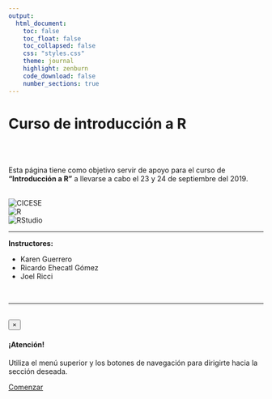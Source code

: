 ```yaml
---
output:
  html_document:
    toc: false
    toc_float: false
    toc_collapsed: false
    css: "styles.css"
    theme: journal
    highlight: zenburn
    code_download: false
    number_sections: true
---
```


<div class="container">
<div class="jumbotron">
  <h1 class="display-4 text-center pb-3">Curso de introducción a R</h1>
  <br><br>
  <p class="lead text-center">
    Esta página tiene como objetivo servir de apoyo para el curso de <strong>"Introducción a R"</strong> a llevarse a cabo el 23 y 24 de septiembre del 2019.
  </p>
  <br>
  <div class="container-fluid p-5">
  <div class="row">
  <div class="col-xm-12 col-sm-4 text-center"><img src="https://www.cicese.edu.mx/cicese2/assets/img/cicese.png" class="img-responsive mx-auto d-block" alt="CICESE"></div>
  <div class="col-xm-12 col-sm-4"><img src="https://jantoniomora.files.wordpress.com/2017/08/rlogo.png" class="img-responsive" alt="R"></div>
  <div class="col-xm-12 col-sm-4"><img src="https://www.rstudio.com/wp-content/uploads/2018/10/RStudio-Logo-Flat.png" class="img-responsive" alt="RStudio"></div>
  </div>
  </div>
  
  <hr class="my-5">
  <p><strong>Instructores:</strong></p>
  <ul class="list-group list-group-flush">
  <li class="list-group-item col-sm-12 col-md-4">Karen Guerrero</li>
  <li class="list-group-item col-sm-12 col-md-4">Ricardo Ehecatl Gómez</li>
  <li class="list-group-item col-sm-12 col-md-4">Joel Ricci</li>
  </ul>
  
  <br>
  <hr class="my-4">
  <br>
  <div class="container py-5">
  <div class="alert alert-dismissible alert-warning py-5">
  <button type="button" class="close" data-dismiss="alert">&times;</button>
  <h4 class="alert-heading text-center">¡Atención!</h4>
  <p class="mb-0 text-center small">Utiliza el menú superior y los botones de navegación para dirigirte hacia la sección deseada.</p>
</div>
  </div>
  
  <p class="lead">
    <a class="btn btn-primary btn-lg btn-block" href="./intro_R_p1.html" role="button">Comenzar</a>
  </p>

  
</div>
</div>
